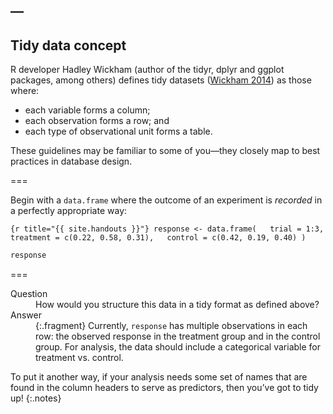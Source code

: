 ---
---

## Tidy data concept

R developer Hadley Wickham (author of the tidyr, dplyr and ggplot packages, among others) defines tidy datasets ([Wickham 2014](http://www.jstatsoft.org/v59/i10/paper)) as those where:

* each variable forms a column;
* each observation forms a row; and
* each type of observational unit forms a table. 

These guidelines may be familiar to some of you---they closely map to best practices in database design.

===

Begin with a `data.frame` where the outcome of an experiment is *recorded* in a perfectly appropriate way:

```{r title="{{ site.handouts }}"}
response <- data.frame(
  trial = 1:3,
  treatment = c(0.22, 0.58, 0.31),
  control = c(0.42, 0.19, 0.40)
)
```

```r
response
```

===

Question
: How would you structure this data in a tidy format as defined above?

Answer
: {:.fragment} Currently, `response` has multiple observations in each row: the observed response in the treatment group and in the control group. For analysis, the data should include a categorical variable for treatment vs. control. 

To put it another way, if your analysis needs some set of names that are found in the column headers to serve as predictors, then you've got to tidy up!
{:.notes}

